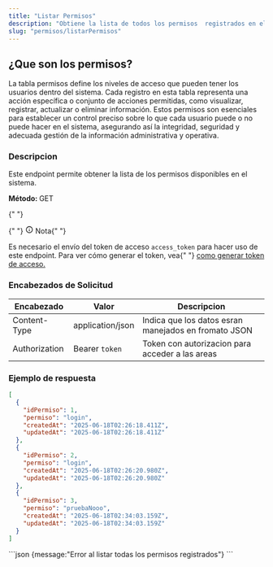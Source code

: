 ```yaml
---
title: "Listar Permisos"
description: "Obtiene la lista de todos los permisos  registrados en el sistema."
slug: "permisos/listarPermisos"
---
```



<h2>¿Que son los permisos?</h2>

La tabla permisos define los niveles de acceso que pueden tener los usuarios dentro del sistema. Cada registro en esta tabla representa una acción específica o conjunto de acciones permitidas, como visualizar, registrar, actualizar o eliminar información. Estos permisos son esenciales para establecer un control preciso sobre lo que cada usuario puede o no puede hacer en el sistema, asegurando así la integridad, seguridad y adecuada gestión de la información administrativa y operativa.

<h3>Descripcion</h3>

Este endpoint permite obtener la lista de los permisos disponibles en el sistema.

<p>
  <strong>Método: </strong>
  <span class="sl-badge success small astro-avdet4wd"> GET</span>
</p>

<Tabs>
  <TabItem label="Endpoint">
    <ApiEndpoint url={`${API_BASE_URL}/permisos`} />
  </TabItem>
</Tabs>

<aside aria-label="Nota" class="starlight-aside starlight-aside--note">
  {" "}
  <p class="starlight-aside__title" aria-hidden="true">
    {" "}
    <svg
      aria-hidden="true"
      class="starlight-aside__icon astro-c6vsoqas"
      width="16"
      height="16"
      viewBox="0 0 24 24"
      fill="currentColor"
      style="--sl-icon-size: 1em;"
    >
      <path d="M12 11a1 1 0 0 0-1 1v4a1 1 0 0 0 2 0v-4a1 1 0 0 0-1-1Zm.38-3.92a1 1 0 0 0-.76 0 1 1 0 0 0-.33.21 1.15 1.15 0 0 0-.21.33 1 1 0 0 0 .21 1.09c.097.088.209.16.33.21A1 1 0 0 0 13 8a1.05 1.05 0 0 0-.29-.71 1 1 0 0 0-.33-.21ZM12 2a10 10 0 1 0 0 20 10 10 0 0 0 0-20Zm0 18a8 8 0 1 1 0-16.001A8 8 0 0 1 12 20Z"></path>
    </svg>
    Nota{" "}
  </p>
  Es necesario el envío del token de acceso <code>access_token</code> para hacer
  uso de este endpoint. Para ver cómo generar el token, vea{" "}
  <a href="/usuarios/login">como generar token de acceso.</a>
</aside>

<h3>Encabezados de Solicitud</h3>

| Encabezado    | Valor            | Descripcion                                          |
| ------------- | ---------------- | ---------------------------------------------------- |
| Content-Type  | application/json | Indica que los datos esran manejados en fromato JSON |
| Authorization | Bearer `token`   | Token con autorizacion para acceder a las areas      |

<h3>Ejemplo de respuesta</h3>

<Tabs>
  <TabItem label="Status 200">

```json
[
  {
    "idPermiso": 1,
    "permiso": "login",
    "createdAt": "2025-06-18T02:26:18.411Z",
    "updatedAt": "2025-06-18T02:26:18.411Z"
  },
  {
    "idPermiso": 2,
    "permiso": "login",
    "createdAt": "2025-06-18T02:26:20.980Z",
    "updatedAt": "2025-06-18T02:26:20.980Z"
  },
  {
    "idPermiso": 3,
    "permiso": "pruebaNooo",
    "createdAt": "2025-06-18T02:34:03.159Z",
    "updatedAt": "2025-06-18T02:34:03.159Z"
  }
]
```

  </TabItem>

  <TabItem label="Status 400">
  ```json
  {message:"Error al listar todas los permisos registrados"}
  ```
  </TabItem>
</Tabs>
